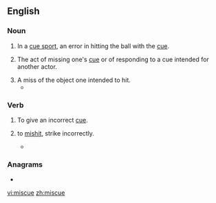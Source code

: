 ==English==

===Noun===
{{en-noun}}

# {{lb|en|sports}} In a [[cue sport]], an error in hitting the ball with the [[cue]].
# {{lb|en|theater}} The act of missing one's [[cue]] or of responding to a cue intended for another actor.
# A miss of the object one intended to hit.
#* {{quote-journal
|date=December 28, 2010
|author=Owen Phillips
|title=Sunderland 0 - 2 Blackpool
|work=BBC
|url=http://news.bbc.co.uk/sport1/hi/football/eng_prem/9317216.stm
|page=
|passage=Some comical defending involving two terrible clearances saw Kingson called on to block Welbeck's strike and then Evatt made amends for his shocking miscue by heading Bent's powerful follow-up over the bar.}}

===Verb===
{{en-verb|miscues|miscuing|pres_ptc2=miscueing|miscued}}

# {{lb|en|theater}} To give an incorrect [[cue]].
# {{lb|en|transitive}} to [[mishit]], strike incorrectly.
#* {{quote-journal|author=Phil McNulty|authorlink=Phil McNulty|title=Chelsea 1 – 0 Barcelona|url=http://www.bbc.co.uk/sport/football/17673812|archiveurl=http://web.archive.org/web/20160508094045/http://www.bbc.co.uk/sport/football/17673812|archivedate=8 May 2016|work={{w|BBC Sport}}|date=18 April 2012|passage=[[w:Cesc Fàbregas|Fabregas]] was the guilty party when Chelsea had another escape soon after. [[w:Lionel Messi|Messi]] was the creator to set up [[w:Andrés Iniesta|Iniesta]] but when [[w:Petr Čech|Cech]] could only push out his shot, the former Arsenal captain '''miscued''' his finish from eight yards.}}

===Anagrams===
* {{l|en|cesium}}

[[vi:miscue]]
[[zh:miscue]]